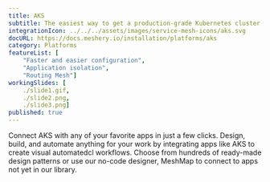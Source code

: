 ```yaml
---
title: AKS
subtitle: The easiest way to get a production-grade Kubernetes cluster up and running
integrationIcon: ../../../assets/images/service-mesh-icons/aks.svg
docURL: https://docs.meshery.io/installation/platforms/aks
category: Platforms
featureList: [
    "Faster and easier configuration",
    "Application isolation",
    "Routing Mesh"]
workingSlides: [
    ./slide1.gif,
    ./slide2.png,
    ./slide3.png]
published: true
---
```


<p>
    Connect AKS with any of your favorite apps in just a few
    clicks. Design, build, and automate anything for your work by
    integrating apps like AKS to create visual automatedcl
    workflows. Choose from hundreds of ready-made design patterns or use
    our no-code designer, MeshMap to connect to apps not yet in our
    library.
</p>
